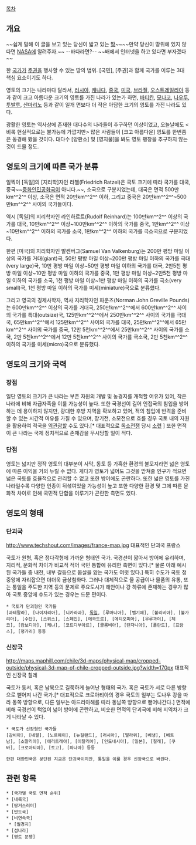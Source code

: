 [[목차]]

== 개요 ==
~~쉽게 말해 이 글을 보고 있는 당신이 밟고 있는 [[땅]]~~~~만약 당신이 땅위에 있지 않다면 [[NASA]]에 알려주자.~~ --바다라면?-- ~~배에서 인터넷을 하고 있다면 부자겠다~~

한 [[국가]]가 [[주권]]을 행사할 수 있는 땅의 범위. [국민], [주권]과 함께 국가를 이루는 3대 핵심 요소이기도 하다.

영토의 크기는 나라마다 달라서, [[러시아]], [[캐나다]], [[중국]], [[미국]], [[브라질]], [[오스트레일리아]] 등과 같이 크고 아름다운 크기의 영토를 가진 나라가 있는가 하면, [[바티칸]], [[모나코]], [[나우루]], [[투발루]], [[산마리노]] 등과 같이 일개 면보다 더 작은 아담한 크기의 영토를 가진 나라도 있다.

광활한 영토는 역사상에 존재한 대다수의 나라들이 추구하던 이상이었고, 오늘날에도 <비록 현실적으로는 불가능에 가깝지만> 많은 사람들이 [크고 아름다운] 영토를 한번쯤은 동경해 봤을 것이다. 대다수 [양판소] 및 [영지물]을 봐도 영토 팽창을 추구하지 않는 것이 드물 정도.

== 영토의 크기에 따른 국가 분류 ==
일찍이 [독일]의 [지리학]자인 라첼(Friedrich Ratzel)은 국토 크기에 따라 국가를 대국, 중국~~[[중화인민공화국]]이 아니다.~~, 소국으로 구분지었는데, 대국은 면적 500만km^^2^^ 이상, 소국은 면적 20만km^^2^^ 이하, 그리고 중국은 20만km^^2^^~500만km^^2^^ 사이의 국가들이다.

역시 [독일]의 지리학자인 라인하르트(Rudolf Reinhard)는 100만km^^2^^ 이상의 국가를 대국, 10만km^^2^^ 이상~100만km^^2^^ 이하의 국가를 중국, 1만km^^2^^ 이상~10만km^^2^^ 이하의 국가를 소국, 1만km^^2^^ 이하의 국가를 극소국으로 구분지었다.

한편 [미국]의 지리학자인 발켄버그(Samuel Van Valkenburg)는 200만 평방 마일 이상의 국가를 거대(giant)국, 50만 평방 마일 이상~200만 평방 마일 이하의 국가를 극대(very large)국, 10만 평방 마일 이상~50만 평방 마일 이하의 국가를 대국, 2만5천 평방 마일 이상~10만 평방 마일 이하의 국가를 중국, 1만 평방 마일 이상~2만5천 평방 마일 이하의 국가를 소국, 1천 평방 마일 이상~1만 평방 마일 이하의 국가를 극소(very small)국, 1천 평방 마일 이하의 국가를 미세(miniature)국으로 분류했다.

그리고 영국의 경제사학자, 역사 지리학자인 파운즈(Norman John Greville Pounds)는 600만km^^2^^ 이상의 국가를 거대국, 250만km^^2^^에서 600만km^^2^^ 사이의 국가를 특대(outsize)국, 125만km^^2^^에서 250만km^^2^^ 사이의 국가를 극대국, 65만km^^2^^에서 125만km^^2^^ 사이의 국가를 대국, 25만km^^2^^에서 65만km^^2^^ 사이의 국가를 중국, 12만 5천km^^2^^에서 25만km^^2^^ 사이의 국가를 소국, 2만 5천km^^2^^에서 12만 5천km^^2^^ 사이의 국가를 극소국, 2만 5천km^^2^^ 이하의 국가를 미세(micro)국으로 분류했다.
== 영토의 크기와 국력 ==
=== 장점 ===
일단 영토의 크기가 큰 나라는 부존 자원의 개발 및 농경지를 개척할 여유가 있어, 작은 나라에 비해 자급자족을 이룰 가능성이 높다. 또한 국경선이 길어 인접국의 침입을 방어하는 데 용이하지 않지만, 광대한 후방 지역을 확보하고 있어, 적의 침입에 반격을 준비할 수 있는 시간적 여유를 가질 수 있으며, 장기전, 소모전으로 흐를 경우 국토 내의 자원을 활용하여 적국을 [[역관광]]할 수도 있다.[* 대표적으로 [[독소전쟁]] 당시 [[소련]] ] 또한 면적이 큰 나라는 국제 정치적으로 존재감을 무시당할 일이 적다.

=== 단점 ===
영토는 넓지만 정작 영토의 대부분이 사막, 동토 등 가혹한 환경의 불모지라면 넓은 영토에 따른 이익을 거의 누릴 수 없다. 게다가 영토가 넓어도 그것을 받쳐줄 인구가 적으면 넓은 국토를 효율적으로 관리할 수 없고 또한 방어에도 곤란하다. 또한 넓은 영토를 가진 나라일수록 다양한 인종이 뒤섞여있을 가능성이 높고 또한 다양한 환경 및 그에 따른 문화적 차이로 인해 국민적 단합을 이루기가 곤란한 측면도 있다.

== 영토의 형태 ==
=== 단괴국 ===
http://www.techshout.com/images/france-map.jpg
대표적인 단괴국 프랑스 

국토가 원형, 혹은 정다각형에 가까운 형태인 국가. 국경선이 짧아서 방어에 유리하며, 지리적, 문화적 차이가 비교적 적어 국민 통합에 유리한 측면이 있다.[* 물론 아래 예시된 국가들 중 내전, 내부 갈등으로 몸살을 앓는 국가도 여럿 있다.] 특히 수도가 국토 정중앙에 자리잡으면 더더욱 금상첨화다. 그러나 대체적으로 물 공급이나 물품의 유통, 또는 통일을 주도한 지역 등의 문제로 주요도시가 해안이나 강 하류에 존재하는 경우가 많아 국토 중앙에 수도가 있는 경우는 드문 편이다.
 * 국토가 단괴형인 국가들
 [과테말라], [나이지리아], [니카라과], [[독일]], [루마니아], [벨기에], [볼리비아], [불가리아], [수단], [스위스], [스페인], [에콰도르], [에티오피아], [우루과이], [체코], [캄보디아], [케냐], [코트디부아르], [콜롬비아], [탄자니아], [폴란드], [프랑스], [헝가리] 등등

=== 신장국 ===
http://maps.maphill.com/chile/3d-maps/physical-map/cropped-outside/physical-3d-map-of-chile-cropped-outside.jpg?width=170px
대표적인 신장국 칠레

국토가 동서, 혹은 남북으로 길쭉하게 늘어난 형태의 국가. 혹은 국토가 서로 다른 방향으로 뻗어져 나간 국가.[* 대표적으로 크로아티아의 경우 국토의 일부는 도나우 강을 따라 동쪽 방향으로, 다른 일부는 아드리아해를 따라 동남쪽 방향으로 뻗어나간다.] 면적에 비해 국경선이 턱없이 넓어 방어에 곤란하고, 비숫한 면적의 단괴국에 비해 지역차가 크게 나타날 수 있다.
 * 국토가 신장형인 국가들
 [감비아], [네팔], [노르웨이], [뉴질랜드], [러시아], [말라위], [베냉], [베트남], [소말리아], [에리트레아], [이탈리아], [인도네시아], [일본], [칠레], [쿠바], [크로아티아], [토고], [파나마] 등등

 한편 대한민국은 분단된 지금은 단괴국이지만, 통일을 이룰 경우 신장국으로 바뀐다.

== 관련 항목 ==
 * [국가별 국토 면적 순위]
 * [내륙국]
 * [땅거스러미]
 * [반도국]
 * [비연속국]
  * [월경지]
 * [섬나라]
 * [영토 분쟁]
